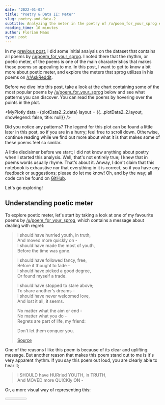 ```yaml
---
date: "2022-01-02"
title: "Poetry & Data II: Meter"
slug: poetry-and-data-2
subtitle: Analyzing the meter in the poetry of /u/poem_for_your_sprog on Reddit
reading_time: 10 minutes
author: Florian Maas
type: post
---
```




In my [previous post](/blog/poetry-and-data-1), I did some initial
analysis on the dataset that contains all poems by [/u/poem_for_your_sprog](https://reddit.com/u/poem_for_your_sprog). I
noted there that the rhythm, or poetic meter, of the poems is one of the main characteristics that makes these poems so
appealing to me. In this post, I want to get to know a bit more about poetic meter, and explore the meters that sprog utilizes in his
poems on [/r/AskReddit](https://www.reddit.com/r/AskReddit/).

Before we dive into this post, take a look at the chart containing some of the most popular poems by
[/u/poem_for_your_sprog](https://reddit.com/u/poem_for_your_sprog) below and see what patterns you can discover. You can
read the poems by hovering over the points in the plot.

<MyPlotly data ={plotData2_2.data} layout = {{...plotData2_2.layout, showlegend: false, title: null}} />

Did you notice any patterns? The legend for this plot can be found a little later in this post, so if you are in a
hurry; feel free to scroll down. Otherwise, continue reading while we find out more about what it is that makes some of
these poems feel so similar.

A little disclaimer before we start; I did not know anything about poetry when I
started this analysis. Well, that's not entirely true; I knew that in poems words usually rhyme. That's about it. Anway,
I don't claim that this notebook is exhaustive nor that everything in it is correct, so if you have any feedback or
suggestions; please do let me know! Oh, and by the way; all code can be found on
[GitHub](https://github.com/fpgmaas/poems).

Let's go exploring!

## Understanding poetic meter

To explore poetic meter, let's start by taking a look at one of my favourite poems by
[/u/poem_for_your_sprog](https://reddit.com/u/poem_for_your_sprog), which contains a message about dealing with regret:


> I should have hurried youth, in truth,  
> And moved more quickly on -  
> I should have made the most of youth,  
> Before the time was gone.  
> 
> I should have followed fancy, free,  
> Before it thought to fade -  
> I should have picked a good degree,  
> Or found myself a trade.  
> 
> I should have stopped to stare above;  
> To share another's dreams -  
> I should have never welcomed love,  
> And lost it all, it seems.  
> 
> No matter what the aim or end -  
> No matter what you do -  
> Regrets are part of life, my friend:  
> 
> Don't let them conquer you.  
> 
> [Source](https://www.reddit.com/r/AskReddit/comments/4fsds1/adults_from_reddit_what_do_you_regret_most_from/d2bmumz/)

One of the reasons I like this poem is because of its clear and uplifting message. But another reason that makes this
poem stand out to me is it's very apparent rhythm. If you say this poem out loud, you are clearly able to hear it;


> I SHOULD have HURried YOUTH, in TRUTH,  
> And MOVED more QUICKly ON -

Or, a more visual way of representing this:


<Meter data = {meterData1} />

Here, the syllables in the blue squares are stressed, and the syllables in the grey squares are unstressed. If you have
trouble hearing the rhythm, try to read the lines out loud, stressing the syllables in the grey squares. Feels unnatural
doesn't it? Now try the same, but stressing the words in the blue squares. That should be a lot more comfortable.

So one could say that the rhythm of the two lines above is
unstressed-stressed-unstressed-stressed-unstressed-stressed-unstressed-stressed-unstressed-stressed-unstressed-stressed-unstressed-stressed.
Saying that out loud does fill a little cumbersome though.

Luckily, as with any other art, science, religion or discipline, things in poetry tend to have names to make talking
about them a bit easier. For example, the meter of the first line is iambic tetrameter, whereas the second line is
iambic trimeter. To break that down: First, they are both iambic, because they consist of iambic feet. An iambic foot is
a unstressed syllable, followed by a stressed syllable, so a grey square followed by a blue square in the visualization
above. The first line consists out of four iambic feet (pentameter), and the second line consists out of three iambic
feet (trimeter). The nomenclature for the number of feet per line is as follows:

- monometer (1) or foot
- dimeter (2)
- trimeter (3)
- tetrameter (4)
- pentameter (5)
- hexameter (6)
- ...

Two other commonly used types of feet are the trochaic foot (stressed, unstressed), and the anapestic foot (unstressed,
unstressed, stressed). To illustrate, examples of the three types of feet we have encountered until now are:


<Meter data = {meterData2.iambic_foot} />

<Meter data = {meterData2.trochaic_foot} />

<Meter data = {meterData2.anapestic_foot} />

By combining these three feet in a large variety of ways, we can construct the meter for most of the poems by
[/u/poem_for_your_sprog](https://reddit.com/u/poem_for_your_sprog). To perform analysis on the meters that sprog uses
however, we should first identify which meter each poem uses. We could do that by reading each poem and assigning the
meter by hand, but that will be very time consuming. So instead, I leveraged [Python](https://www.python.org/) to do
this for us. If you are interested in learning more about my approach for tackling this problem, see [this post](/blog/poetry-and-data-2-addendum). If you are just interested in the results, feel free to skip that page and
continue reading here.

## Poetic meter in the poems by /u/poem_for_your_sprog

The first thing that we might be interested in; what is Sprog's favourite meter? Or better; what are his ten most
favourite meters?

<MyPlotly data ={plotData2_1.data} layout = {plotData2_1.layout} />

Turns out sprog's most common poetic meter is a combined meter of iambic tetrameter and iambic trimeter; alternating
lines with eight and six syllables. The graph requires some more explanation. First, the asterisks:

- \* : [catalectic line](https://en.wikipedia.org/wiki/Catalectic), i.e. the last foot is metrically incomplete; the
  last syllable is omitted.
- \*\* : [iambic substitution](https://en.wikipedia.org/wiki/Anapestic_tetrameter) i.e. the first unstressed syllable from the first anapestic foot is omitted.

Then, we also see one type of metrical foot that we have not encountered before: The amphibrachic foot. An amphibrachic
foot is syllables in the order: unstressed, stressed, unstressed. Basically, an amphibrachic dimeter (010010) and a
anapestic dimeter\*\* (01001) together make up an anapestic tetrameter\*\* (01001001001).

If this sounds like French to you (I'm assuming you're not French here. If you are; je m'excuse. Please replace French
with a random language that you barely speak), don't worry; let's look at some examples of the ten most common meters to
make this all a bit more clear:


<Meter data = {meterData6['1']} />

<Meter data = {meterData6['2']} />

<Meter data = {meterData6['3']} />

<Meter data = {meterData6['4']} />

<Meter data = {meterData6['5']} />

<Meter data = {meterData6['6']} />

<Meter data = {meterData6['7']} />

<Meter data = {meterData6['8']} />

<Meter data = {meterData6['9']} />

<Meter data = {meterData6['10']} />

To get a better idea of the application of these meters in the poetry by sprog, and to get an idea of how well our
meter-determining-logic performs, below is a plot of the ten most upvoted poems for each of the ten most commonly used
meters. 

Note that you can hover over the markers to read the poem, and you can hide/show a group of poems by clicking the
corresponding entry in the legend on the right.

<MyPlotly data ={plotData2_2.data} layout = {plotData2_2.layout} />

Judging from these examples, it seems our simple method for determining the meter of a poem actually performs quite
well. Of course, this is only a small subset of the total poems and we don't see how many poems that should be in these
groups we misclassified, but it'll have to do for now. (I just put that last statement there to keep my colleagues
happy, otherwise they will start harassing me on monday. To all the others; it's amazing! Look at thow well it performs!
Isn't it wonderful?).

Looking at the upvotes, it does seem like we can detect a pattern here, even though there are only ten markers per group
in the plot. Poems written in certain meters seem to get more upvotes than poems in other meters. Initially, I thought
about just looking at the average number of upvotes per group:

<MyPlotly data ={plotData2_3.data} layout = {plotData2_3.layout} />

However, this might lead us to draw wrong conclusions, since the dataset contains many outliers. For example, sprog's
[most upvoted
poem](https://www.reddit.com/r/AskReddit/comments/598qrb/health_inspectors_of_reddit_whats_the_worst/d96si4d/) has over
37k upvotes. Since at the time of writing there are 55 other poems written in iambic dimeter this group will have on
average approximately 673 (37,000 divided by 55) more upvotes than if this single poem had zero upvotes; that's a lot of
impact for one observation! We will get more accurate results by looking at the
[median](https://en.wikipedia.org/wiki/Median) instead of the mean. A good way of visualizing this type of data is a
boxplot, so let's try that out:

<MyPlotly data ={plotData2_4.data} layout = {plotData2_4.layout} />

One note to fellow Redditors; please stop upvoting the ['i lik the
bred'-poem](https://www.reddit.com/r/AskReddit/comments/598qrb/health_inspectors_of_reddit_whats_the_worst/d96si4d/).
It's screwing up my y-axis.

Anyway; this plot gives us much better results. Some types of meter are more popular than others, but the differences
are not as big as our initial plot based on the mean number of upvotes led us to believe.

Now let's take a look at what we encountered in my [previous
notebook](https://fpgmaas.nl/2019-12-06-1.0-summary-statistics-upvotes-and-awards/). There, I created a histogram with
the average number of characters per line per poem. We found that there was a large peak around 30 characters, and a
smaller second peak around 46/47 characters. By some visual inspection of these poems that caused the second peak, we
raised the hypothesis that this was mainly caused by poems in anapestic tetrameter. Since we have classified the poems
now, we can actually validate this hypothesis. Below is a plot with multiple histograms of the average line length in
characters per poem, overlayed on top of each other. Note that again you can hide or show histograms by clicking the
corresponding entries in the legend on the left side.

<MyPlotly data ={plotData2_5.data} layout = {plotData2_5.layout} />

And indeed; the peak around 46/47 characters exists completely out of poems in anapestic tetrameter\*\* - at least, for
the poems in the top 10 most commonly used meters, which are displayed here. It's also interesting to see that whereas
most of the histograms follow approximately a [normal distribution](https://en.wikipedia.org/wiki/Normal_distribution),
some are [left-skewed](https://en.wikipedia.org/wiki/Skewness). This is because of the fact that some lines are split
over multiple lines, as we saw before. By inspecting the plot above, we can see that this mostly happens in poems with
anapestic tetrameter\*\* and iambic tetrameter.

Now, let's see how the use of meter in sprog's poems over time has changed. Below are eleven timelines; one for each of
the ten most commonly used meters, and one for all others. Each timeline shows for each month the percentage of poems
that was written in that meter during that month.

<MyPlotly data ={plotData2_6.data} layout = {plotData2_6.layout} />

The first thing that's very intesting to see; in the first few months, the category 'other' accounts for a very large
fraction of poems. This seems to be mainly caused by the fact that meter was a less strong feature in the poems from
that period, and there was not always a single recognizable meter in the poems. Basically, I think what we are seeing
there is sprog developing his own characteristic style in which meter plays such an important role.

What is also interesting to see is that halfway 2016, sprog started experimenting a bit more. The use of the always
winning combo of iambic tetrameter, iambic trimeter starts to decline. At the same time, new meters make their
introduction around the same period:
- trochaic tetrameter, trochaic tetrameter\*
- amphibrachic dimeter, anapestic dimeter\*\*,
- trochaic tetrameter\*
- iambic dimeter
- anapestic dimeter

That was all for now! I learned a lot about meter in poetry by creating this post, and I hope I was able to share
some of that with you. 